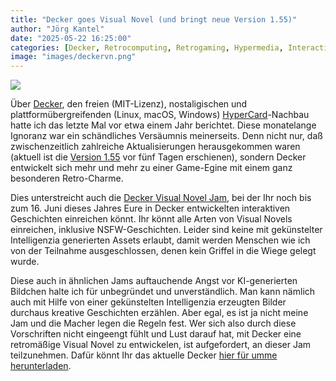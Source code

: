 ```yaml
---
title: "Decker goes Visual Novel (und bringt neue Version 1.55)"
author: "Jörg Kantel"
date: "2025-05-22 16:25:00"
categories: [Decker, Retrocomputing, Retrogaming, Hypermedia, Interactive Fiction]
image: "images/deckervn.png"
---
```


[![](images/deckervn-b.png)](https://itch.io/jam/decker-vn-jam)

Über [Decker](http://cognitiones.kantel-chaos-team.de/programmierung/decker.html), den freien (MIT-Lizenz), nostaligischen und plattformübergreifenden (Linux, macOS, Windows) [HyperCard](http://cognitiones.kantel-chaos-team.de/programmierung/hypercard.html)-Nachbau hatte ich das letzte Mal vor etwa einem Jahr berichtet. Diese monatelange Ignoranz war ein schändliches Versäumnis meinerseits. Denn nicht nur, daß zwischenzeitlich zahlreiche Aktualisierungen herausgekommen waren (aktuell ist die [Version 1.55](https://internet-janitor.itch.io/decker/devlog/946250/decker-155) vor fünf Tagen erschienen), sondern Decker entwickelt sich mehr und mehr zu einer Game-Egine mit einem ganz besonderen Retro-Charme.

Dies unterstreicht auch die [Decker Visual Novel Jam](https://itch.io/jam/decker-vn-jam), bei der Ihr noch bis zum 16.&nbsp;Juni dieses Jahres Eure in Decker entwickelten interaktiven Geschichten einreichen könnt. Ihr könnt alle Arten von Visual Novels einreichen, inklusive NSFW-Geschichten. Leider sind keine mit gekünstelter Intelligenzia generierten Assets erlaubt, damit werden Menschen wie ich von der Teilnahme ausgeschlossen, denen kein Griffel in die Wiege gelegt wurde.

Diese auch in ähnlichen Jams auftauchende Angst vor KI-generierten Bildchen halte ich für unbegründet und unverständlich. Man kann nämlich auch mit Hilfe von einer gekünstelten Intelligenzia erzeugten Bilder durchaus kreative Geschichten erzählen. Aber egal, es ist ja nicht meine Jam und die Macher legen die Regeln fest. Wer sich also durch diese Vorschriften nicht eingeengt fühlt und Lust darauf hat, mit Decker eine retromäßige Visual Novel zu entwickelen, ist aufgefordert, an dieser Jam teilzunehmen. Dafür könnt Ihr das aktuelle Decker [hier für umme herunterladen](https://internet-janitor.itch.io/decker).